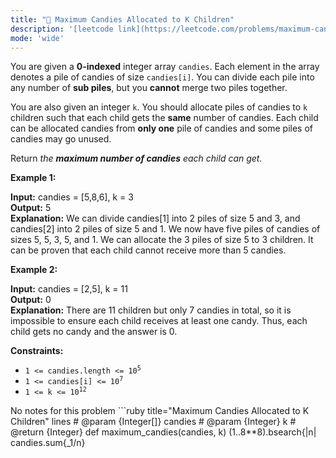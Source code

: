 ```yaml
---
title: "🧀 Maximum Candies Allocated to K Children"
description: '[leetcode link](https://leetcode.com/problems/maximum-candies-allocated-to-k-children/description/)'
mode: 'wide'
---
```

<Tabs>
  <Tab title="Question" icon="circle-question" iconType="regular">
    <Card>
      <p>You are given a <strong>0-indexed</strong> integer array <code>candies</code>. Each element in the array denotes a pile of candies of size <code>candies[i]</code>. You can divide each pile into any number of <strong>sub piles</strong>, but you <strong>cannot</strong> merge two piles together.</p>  <p>You are also given an integer <code>k</code>. You should allocate piles of candies to <code>k</code> children such that each child gets the <strong>same</strong> number of candies. Each child can be allocated candies from <strong>only one</strong> pile of candies and some piles of candies may go unused.</p>  <p>Return <em>the <strong>maximum number of candies</strong> each child can get.</em></p>   <p><strong class="example">Example 1:</strong></p>   <strong>Input:</strong> candies = [5,8,6], k = 3 <br/> <strong>Output:</strong> 5 <br/> <strong>Explanation:</strong> We can divide candies[1] into 2 piles of size 5 and 3, and candies[2] into 2 piles of size 5 and 1. We now have five piles of candies of sizes 5, 5, 3, 5, and 1. We can allocate the 3 piles of size 5 to 3 children. It can be proven that each child cannot receive more than 5 candies.   <p><strong class="example">Example 2:</strong></p>   <strong>Input:</strong> candies = [2,5], k = 11 <br/> <strong>Output:</strong> 0 <br/> <strong>Explanation:</strong> There are 11 children but only 7 candies in total, so it is impossible to ensure each child receives at least one candy. Thus, each child gets no candy and the answer is 0.    <p><strong>Constraints:</strong></p>  <ul>  <li><code>1 &lt;= candies.length &lt;= 10<sup>5</sup></code></li>  <li><code>1 &lt;= candies[i] &lt;= 10<sup>7</sup></code></li>  <li><code>1 &lt;= k &lt;= 10<sup>12</sup></code></li> </ul> 
    </Card>
  </Tab>
  <Tab title="Solution" icon="lightbulb" iconType="regular" >
    <Card>
      No notes for this problem
</Card>
  <Expandable title="code">
    <CodeGroup dropdown>
```ruby title="Maximum Candies Allocated to K Children" lines
# @param {Integer[]} candies
# @param {Integer} k
# @return {Integer}
def maximum_candies(candies, k)
  (1..8**8).bsearch{|n| candies.sum{_1/n}<k } - 1 
end
```
    </CodeGroup>
  </Expandable>
  </Tab>
</Tabs>